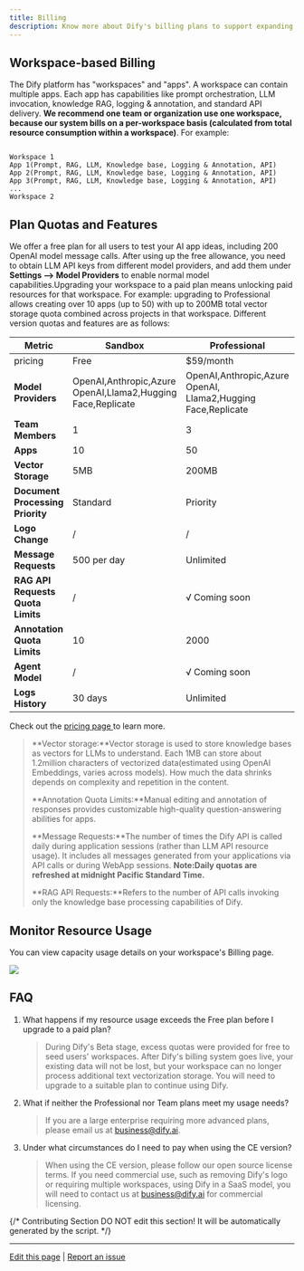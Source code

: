 ```yaml
---
title: Billing
description: Know more about Dify's billing plans to support expanding your usage.
---
```


## Workspace-based Billing

The Dify platform has "workspaces" and "apps". A workspace can contain multiple apps. Each app has capabilities like prompt orchestration, LLM invocation, knowledge RAG, logging & annotation, and standard API delivery. **We recommend one team or organization use one workspace, because our system bills on a per-workspace basis (calculated from total resource consumption within a workspace)**. For example:

```Plaintext

Workspace 1  
App 1(Prompt, RAG, LLM, Knowledge base, Logging & Annotation, API)
App 2(Prompt, RAG, LLM, Knowledge base, Logging & Annotation, API) 
App 3(Prompt, RAG, LLM, Knowledge base, Logging & Annotation, API)
...
Workspace 2
```

## Plan Quotas and Features

We offer a free plan for all users to test your AI app ideas, including 200 OpenAI model message calls. After using up the free allowance, you need to obtain LLM API keys from different model providers, and add them under **Settings --> Model Providers** to enable normal model capabilities.Upgrading your workspace to a paid plan means unlocking paid resources for that workspace. For example: upgrading to Professional allows creating over 10 apps (up to 50) with up to 200MB total vector storage quota combined across projects in that workspace. Different version quotas and features are as follows:

<table><thead><tr><th width="148">Metric</th><th width="237">Sandbox</th><th>Professional </th><th>Team</th></tr></thead><tbody><tr><td>pricing</td><td>Free</td><td>$59/month</td><td>$159/month</td></tr><tr><td><strong>Model Providers</strong></td><td>OpenAI,Anthropic,Azure OpenAI,Llama2,Hugging Face,Replicate</td><td>OpenAI,Anthropic,Azure OpenAI, Llama2,Hugging Face,Replicate</td><td>OpenAI,Anthropic,Azure OpenAI, Llama2,Hugging Face,Replicate</td></tr><tr><td><strong>Team Members</strong></td><td>1</td><td>3</td><td>Unlimited</td></tr><tr><td><strong>Apps</strong></td><td>10</td><td>50</td><td>Unlimited</td></tr><tr><td><strong>Vector Storage</strong></td><td>5MB</td><td>200MB</td><td>1GB</td></tr><tr><td><strong>Document Processing Priority</strong></td><td>Standard</td><td>Priority</td><td>Priority</td></tr><tr><td><strong>Logo Change</strong></td><td>/</td><td>/</td><td>√</td></tr><tr><td><strong>Message Requests</strong></td><td>500 per day</td><td>Unlimited</td><td>Unlimited</td></tr><tr><td><strong>RAG API Requests Quota Limits</strong></td><td>/</td><td>√ Coming soon</td><td>√ Coming soon</td></tr><tr><td><strong>Annotation Quota Limits</strong></td><td>10</td><td>2000</td><td>5000</td></tr><tr><td><strong>Agent Model</strong></td><td>/</td><td>√ Coming soon</td><td>√ Coming soon</td></tr><tr><td><strong>Logs History</strong></td><td>30 days</td><td>Unlimited</td><td>Unlimited</td></tr></tbody></table>

Check out the [pricing page ](https://dify.ai/pricing)to learn more.

> **Vector storage:**Vector storage is used to store knowledge bases as vectors for LLMs to understand. Each 1MB can store about 1.2million characters of vectorized data(estimated using OpenAI Embeddings, varies across models). How much the data shrinks depends on complexity and repetition in the content.
>
> **Annotation Quota Limits:**Manual editing and annotation of responses provides customizable high-quality question-answering abilities for apps.
>
> **Message Requests:**The number of times the Dify API is called daily during application sessions (rather than LLM API resource usage). It includes all messages generated from your applications via API calls or during WebApp sessions. **Note:Daily quotas are refreshed at midnight Pacific Standard Time.**
>
> **RAG API Requests:**Refers to the number of API calls invoking only the knowledge base processing capabilities of Dify.

## Monitor Resource Usage

You can view capacity usage details on your workspace's Billing page.

![](https://assets-docs.dify.ai/dify-enterprise-mintlify/en/guides/workspace/aa30fa55a66bd15c8fdbaf9deb85974e.png)

## FAQ

1.  What happens if my resource usage exceeds the Free plan before I upgrade to a paid plan?

    > During Dify's Beta stage, excess quotas were provided for free to seed users' workspaces. After Dify's billing system goes live, your existing data will not be lost, but your workspace can no longer process additional text vectorization storage. You will need to upgrade to a suitable plan to continue using Dify.
2.  What if neither the Professional nor Team plans meet my usage needs?

    > If you are a large enterprise requiring more advanced plans, please email us at [business@dify.ai](mailto:business@dify.ai).

3.  Under what circumstances do I need to pay when using the CE version?

    > When using the CE version, please follow our open source license terms. If you need commercial use, such as removing Dify's logo or requiring multiple workspaces, using Dify in a SaaS model, you will need to contact us at [business@dify.ai](mailto:business@dify.ai) for commercial licensing.

{/*
Contributing Section
DO NOT edit this section!
It will be automatically generated by the script.
*/}

---

[Edit this page](https://github.com/langgenius/dify-docs/edit/main/en/guides/workspace/billing.mdx) | [Report an issue](https://github.com/langgenius/dify-docs/issues/new?template=docs.yml)


